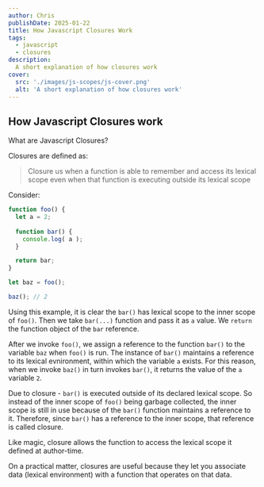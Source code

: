 ```yaml
---
author: Chris
publishDate: 2025-01-22
title: How Javascript Closures Work
tags:
  - javascript
  - closures
description:
  A short explanation of how closures work
cover:
  src: './images/js-scopes/js-cover.png'
  alt: 'A short explanation of how closures work'
---
```


## How Javascript Closures work

What are Javascript Closures?

Closures are defined as: 

> Closure us when a function is able to remember and access its lexical scope even when that function is executing outside its lexical scope

Consider:

```js
function foo() {
  let a = 2;
  
  function bar() {
    console.log( a );
  }

  return bar;
}

let baz = foo();

baz(); // 2 

```

Using this example, it is clear the `bar()` has lexical scope to the inner scope of `foo()`. Then we take `bar(...)` function and pass it as `a` value. We `return` the function object of the `bar` reference.

After we invoke `foo()`, we assign a reference to the function `bar()` to the variable `baz` when `foo()` is run. The instance of `bar()` maintains a reference to its lexical evnironment, within which the variable `a` exists. For this reason, when we invoke `baz()` in turn invokes `bar()`, it returns the value of the `a` variable `2`.

Due to closure - `bar()` is executed outside of its declared lexical scope. So instead of the inner scope of `foo()` being garbage collected, the inner scope is still in use because of the `bar()` function maintains a reference to it. Therefore, since `bar()` has a reference to the inner scope, that reference is called closure.

Like magic, closure allows the function to access the lexical scope it defined at author-time.

On a practical matter, closures are useful because they let you associate data (lexical environment) with a function that operates on that data.